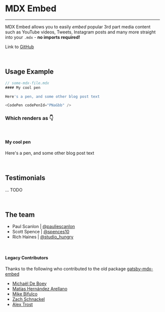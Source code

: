 
<Meta title="Introduction" />

# MDX Embed

<hr />

MDX Embed allows you to easily _embed_ popular 3rd part media content such as YouTube videos, Tweets, Instagram posts and many more straight into your `.mdx` - **no imports required!**

Link to [GitHub](https://github.com/PaulieScanlon/mdx-embed)

<br />

## Usage Example

```js
// some-mdx-file.mdx
#### My cool pen

Here's a pen, and some other blog post text

<CodePen codePenId="PNaGbb" />
```

### Which renders as 👇

<br />

#### My cool pen

Here's a pen, and some other blog post text

<CodePen codePenId="PNaGbb" />

<br />

## Testimonials

... TODO

<br />

## The team

- Paul Scanlon | [@pauliescanlon](https://twitter.com/PaulieScanlon)
- Scott Spence | [@spences10](https://twitter.com/spences10)
- Rich Haines | [@studio_hungry](https://twitter.com/studio_hungry)

<br />

#### Legacy Contributors

Thanks to the following who contributed to the old package [gatsby-mdx-embed](https://github.com/PaulieScanlon/gatsby-mdx-embed)

- [Michaël De Boey](https://github.com/MichaelDeBoey)
- [Matías Hernández Arellano](https://github.com/matiasfha)
- [Mike Bifulco](https://github.com/mbifulco)
- [Zach Schnackel](https://github.com/zslabs)
- [Alex Trost](https://github.com/a-trost)
